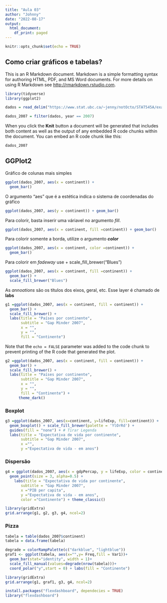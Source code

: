 ---
title: "Aula 03"
author: "Johnny"
date: "2022-08-17"
output:
  html_document:
    df_print: paged
---

```{r setup, include=FALSE}
knitr::opts_chunk$set(echo = TRUE)
```

## Como criar gráficos e tabelas?

This is an R Markdown document. Markdown is a simple formatting syntax for authoring HTML, PDF, and MS Word documents. For more details on using R Markdown see <http://rmarkdown.rstudio.com>.

```{r}
library(tidyverse)
library(ggplot2)

dados = read_delim("https://www.stat.ubc.ca/~jenny/notOcto/STAT545A/examples/gapminder/data/gapminderDataFiveYear.txt")

dados_2007 = filter(dados, year == 2007) 
```

When you click the **Knit** button a document will be generated that includes both content as well as the output of any embedded R code chunks within the document. You can embed an R code chunk like this:

```{r}
dados_2007
```

## GGPlot2

Gráfico de colunas mais simples

```{r}
ggplot(dados_2007, aes(x = continent)) + 
  geom_bar()
```

O argumento "aes" que é a estética indica o sistema de coordenadas do gráfico

```{r}
ggplot(dados_2007, aes(y = continent)) + geom_bar()

```

Para colorir, basta inserir uma váriavel no argumento *fill*.

```{r}
ggplot(dados_2007, aes(x = continent, fill =continent)) + geom_bar()
```

Para colorir somente a borda, utilize o argumento ***color***

```{r}
ggplot(dados_2007, aes(x = continent, color =continent)) + 
  geom_bar()
```

Para colorir em *fadeway* use + scale_fill_brewer("Blues")

```{r}
ggplot(dados_2007, aes(x = continent, fill =continent)) +
  geom_bar() +
  scale_fill_brewer("Blues")
```

As *annoations* são os títulos dos eixos, geral, etc. Esse layer é chamado de **labs**

```{r}
g1 =ggplot(dados_2007, aes(x = continent, fill = continent)) + 
  geom_bar() +
  scale_fill_brewer() +
  labs(title = "Países por continente",
       subtitle = "Gap Minder 2007",
       x = "",
       y = "",
       fill = "Continente")
```

Note that the `echo = FALSE` parameter was added to the code chunk to prevent printing of the R code that generated the plot.

```{r}
g2 =ggplot(dados_2007, aes(x = continent, fill = continent)) + 
  geom_bar() +
  scale_fill_brewer() +
  labs(title = "Países por continente",
       subtitle = "Gap Minder 2007",
       x = "",
       y = "",
       fill = "Continente") +
      theme_dark()
```
### Boxplot
```{r}
g3 =ggplot(dados_2007, aes(x=continent, y=lifeExp, fill=continent)) + 
  geom_boxplot() + scale_fill_brewer(palette = 'YlOrRd') +
  guides(fill = "none") + # Tirar Legenda 
  labs(title = "Expectativa de vida por continente", 
       subtitle = "Gap Minder 2007",
       x ="",
       y ="Expectativa de vida - em anos") 
```

### Dispersão
```{r}
g4 = ggplot(dados_2007, aes(x = gdpPercap, y = lifeExp, color = continent)) +
  geom_point(size = 3, alpha=0.5) + 
    labs(title = "Expectativa de vida por continente", 
       subtitle = "Gap Minder 2007",
       x ="PIB per capita",
       y ="Expectativa de vida - em anos",
       color ="Continente") + theme_classic()
```
```{r}
library(gridExtra)
grid.arrange(g1, g2, g3, g4, ncol=2)
```
### Pizza
```{r, echo = FALSE}
tabela = table(dados_2007$continent)
tabela = data.frame(tabela)

degrade = colorRampPalette(c("darkblue", "lightblue"))
graf1 <- ggplot(tabela, aes(x="",y= Freq,fill = Var1))+
  geom_bar(stat="identity", width = 1)+
  scale_fill_manual(values=degrade(nrow(tabela)))+
  coord_polar("y",start = 0) + labs(fill = "Continente")

library(gridExtra)
grid.arrange(g1, graf1, g3, g4, ncol=2) 
```
```{r}
install.packages("flexdashboard", dependecies = TRUE)
library("flexdashboard")
```
